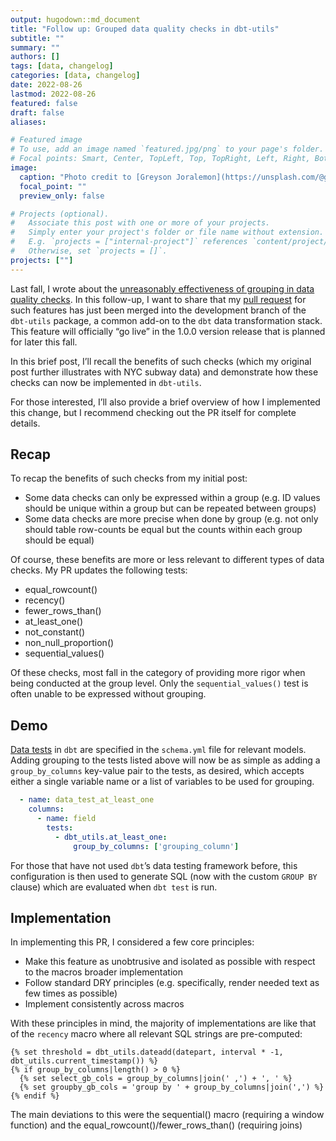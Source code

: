 ```yaml
---
output: hugodown::md_document
title: "Follow up: Grouped data quality checks in dbt-utils"
subtitle: ""
summary: ""
authors: []
tags: [data, changelog]
categories: [data, changelog]
date: 2022-08-26
lastmod: 2022-08-26
featured: false
draft: false
aliases:

# Featured image
# To use, add an image named `featured.jpg/png` to your page's folder.
# Focal points: Smart, Center, TopLeft, Top, TopRight, Left, Right, BottomLeft, Bottom, BottomRight.
image:
  caption: "Photo credit to [Greyson Joralemon](https://unsplash.com/@greysonjoralemon) on Unsplash"
  focal_point: ""
  preview_only: false

# Projects (optional).
#   Associate this post with one or more of your projects.
#   Simply enter your project's folder or file name without extension.
#   E.g. `projects = ["internal-project"]` references `content/project/deep-learning/index.md`.
#   Otherwise, set `projects = []`.
projects: [""]
---
```


Last fall, I wrote about the [unreasonably effectiveness of grouping in data quality checks](https://www.emilyriederer.com/post/grouping-data-quality/). In this follow-up, I want to share that my [pull request](https://github.com/dbt-labs/dbt-utils/pull/633) for such features has just been merged into the development branch of the `dbt-utils` package, a common add-on to the `dbt` data transformation stack. This feature will officially "go live" in the 1.0.0 version release that is planned for later this fall. 

In this brief post, I'll recall the benefits of such checks (which my original post further illustrates with NYC subway data) and demonstrate how these checks can now be implemented in `dbt-utils`. 

For those interested, I'll also provide a brief overview of how I implemented this change, but I recommend checking out the PR itself for complete details.

## Recap

To recap the benefits of such checks from my initial post:

- Some data checks can only be expressed within a group (e.g. ID values should be unique within a group but can be repeated between groups)
- Some data checks are more precise when done by group (e.g. not only should table row-counts be equal but the counts within each group should be equal)

Of course, these benefits are more or less relevant to different types of data checks. My PR updates the following tests:

- equal_rowcount()
- recency()
- fewer_rows_than()
- at_least_one()
- not_constant()
- non_null_proportion()
- sequential_values()

Of these checks, most fall in the category of providing more rigor when being conducted at the group level. Only the `sequential_values()` test is often unable to be expressed without grouping.

## Demo

[Data tests](https://docs.getdbt.com/docs/building-a-dbt-project/tests) in `dbt` are specified in the `schema.yml` file for relevant models. Adding grouping to the tests listed above will now be as simple as adding a `group_by_columns` key-value pair to the tests, as desired, which accepts either a single variable name or a list of variables to be used for grouping.

```yaml
  - name: data_test_at_least_one
    columns:
      - name: field
        tests:
          - dbt_utils.at_least_one:
              group_by_columns: ['grouping_column']
```

For those that have not used `dbt`'s data testing framework before, this configuration is then used to generate SQL (now with the custom `GROUP BY` clause) which are evaluated when `dbt test` is run.  

## Implementation

In implementing this PR, I considered a few core principles:

- Make this feature as unobtrusive and isolated as possible with respect to the macros broader implementation
- Follow standard DRY principles (e.g. specifically, render needed text as few times as possible)
- Implement consistently across macros

With these principles in mind, the majority of implementations are like that of the `recency` macro where all relevant SQL strings are pre-computed:

```
{% set threshold = dbt_utils.dateadd(datepart, interval * -1, dbt_utils.current_timestamp()) %}
{% if group_by_columns|length() > 0 %}
  {% set select_gb_cols = group_by_columns|join(' ,') + ', ' %}
  {% set groupby_gb_cols = 'group by ' + group_by_columns|join(',') %}
{% endif %}
```

The main deviations to this were the sequential() macro (requiring a window function) and the equal_rowcount()/fewer_rows_than() (requiring joins)

